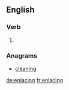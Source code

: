 ==English==

===Verb===
{{head|en|present participle}}

# {{present participle of|enlace|lang=en}}

===Anagrams===
* [[cleaning#English|cleaning]]

[[de:enlacing]]
[[fr:enlacing]]